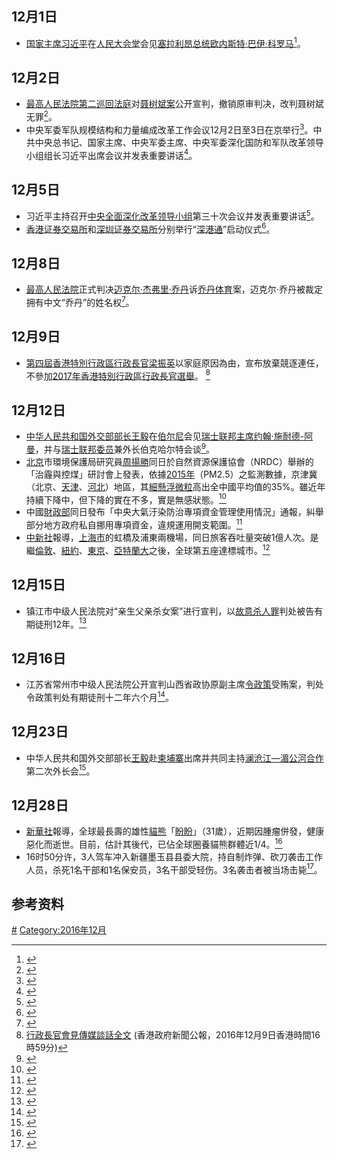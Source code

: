 <noinclude>{{MonthInNewsChina|2016|12}}</noinclude>

==  12月1日 ==
*[[中华人民共和国主席|国家主席]][[习近平|习近平]]在[[人民大会堂|人民大会堂]]会见[[塞拉利昂总统|塞拉利昂总统]][[欧内斯特·巴伊·科罗马|欧内斯特·巴伊·科罗马]]<ref>{{Cite web|url=http://news.qq.com/a/20161201/038159.htm|title=习近平同塞拉利昂总统科罗马举行会谈_新闻_腾讯网|accessdate=2016-12-02|work=news.qq.com|archive-date=2016-12-02|archive-url=https://web.archive.org/web/20161202105209/http://news.qq.com/a/20161201/038159.htm|dead-url=no}}</ref>。

== 12月2日 ==
* [[中华人民共和国最高人民法院第二巡回法庭|最高人民法院第二巡回法庭]]对[[聂树斌案|聂树斌案]]公开宣判，撤销原审判决，改判聂树斌无罪<ref>{{Cite web|url=http://news.xinhuanet.com/legal/2016-12/02/c_1120038782.htm|title=最高人民法院再审改判聂树斌无罪-新华网|accessdate=2016-12-02|work=news.xinhuanet.com|archive-date=2016-12-02|archive-url=https://web.archive.org/web/20161202165343/http://news.xinhuanet.com/legal/2016-12/02/c_1120038782.htm|dead-url=no}}</ref>。
* 中央军委军队规模结构和力量编成改革工作会议12月2日至3日在京举行<ref>{{Cite web|title=习近平：扎实推进军队规模结构和力量编成改革-新华网|url=http://www.xinhuanet.com//politics/2016-12/03/c_1120046523.htm|accessdate=2021-04-01|work=www.xinhuanet.com|archive-date=2021-05-24|archive-url=https://web.archive.org/web/20210524190119/http://www.xinhuanet.com//politics/2016-12/03/c_1120046523.htm}}</ref>。中共中央总书记、国家主席、中央军委主席、中央军委深化国防和军队改革领导小组组长习近平出席会议并发表重要讲话<ref>{{Cite web|title=习近平出席中央军委军队规模结构和力量编成改革工作会议并发表重要讲话_图片频道_新华网|url=http://www.xinhuanet.com/politics/2016-12/03/c_1120046555.htm|accessdate=2021-04-01|work=www.xinhuanet.com}}</ref>。

==12月5日==
* 习近平主持召开[[中央全面深化改革领导小组|中央全面深化改革领导小组]]第三十次会议并发表重要讲话<ref>{{Cite web|title=习近平主持召开中央全面深化改革领导小组第三十次会议_滚动新闻_中国政府网|url=http://www.gov.cn/xinwen/2016-12/05/content_5143552.htm|accessdate=2021-04-01|work=www.gov.cn|archive-date=2019-05-29|archive-url=https://web.archive.org/web/20190529111838/http://www.gov.cn/xinwen/2016-12/05/content_5143552.htm}}</ref>。
*[[香港证券交易所|香港证券交易所]]和[[深圳证券交易所|深圳证券交易所]]分别举行“[[深港通|深港通]]”启动仪式<ref>{{Cite web|url=http://finance.sina.com.cn/roll/2016-12-05/doc-ifxyicnf1586653.shtml|title=刘士余：深港通开通是两地市场协同发展的历史性时刻|accessdate=2016-12-05|work=凤凰网|archive-date=2016-12-20|archive-url=https://web.archive.org/web/20161220104128/http://finance.sina.com.cn/roll/2016-12-05/doc-ifxyicnf1586653.shtml|dead-url=no}}</ref>。

==12月8日==
*[[中华人民共和国最高人民法院|最高人民法院]]正式判决[[迈克尔·杰弗里·乔丹|迈克尔·杰弗里·乔丹]]诉[[乔丹体育|乔丹体育]]案，迈克尔·乔丹被裁定拥有中文“乔丹”的姓名权<ref>{{Cite web|url=http://finance.ifeng.com/a/20161208/15064004_0.shtml|title=“乔丹”商标权纠纷案宣判 乔丹：看到判决很高兴|accessdate=2016-12-08|work=凤凰网|archive-date=2016-12-20|archive-url=https://web.archive.org/web/20161220093531/http://finance.ifeng.com/a/20161208/15064004_0.shtml|dead-url=no}}</ref>。

==12月9日==
*[[香港特別行政區第四屆政府|第四屆]][[香港特別行政區行政長官|香港特別行政區行政長官]][[梁振英|梁振英]]以家庭原因為由，宣布放棄競逐連任，不參加[[2017年香港特別行政區行政長官選舉|2017年香港特別行政區行政長官選舉]]。 <ref>[http://www.info.gov.hk/gia/general/201612/09/P2016120900795.htm 行政長官會見傳媒談話全文] {{Wayback|url=http://www.info.gov.hk/gia/general/201612/09/P2016120900795.htm |date=20161220081233 }} (香港政府新聞公報，2016年12月9日香港時間16時59分)</ref>

==12月12日==
*[[中华人民共和国外交部部长|中华人民共和国外交部部长]][[王毅|王毅]]在[[伯尔尼|伯尔尼]]会见[[瑞士联邦主席|瑞士联邦主席]][[约翰·施耐德-阿曼|约翰·施耐德-阿曼]]，并与[[瑞士聯邦委員會|瑞士联邦委员]]兼外长伯克哈尔特会谈<ref>{{Cite web|title=王毅对瑞士进行正式访问|url=http://www.xinhuanet.com/world/2016-12/13/c_129401272.htm|accessdate=2020-09-14|work=新华网|archive-date=2021-07-29|archive-url=https://web.archive.org/web/20210729075159/http://www.xinhuanet.com/world/2016-12/13/c_129401272.htm}}</ref>。
*[[北京|北京]]市環境保護局研究員[[周揚勝|周揚勝]]同日於自然資源保護協會（NRDC）舉辦的「治霾與控煤」研討會上發表，依據[[2015年|2015年]]（PM2.5）之監測數據，京津冀（北京、[[天津|天津]]、[[河北|河北]]）地區，其[[細懸浮微粒|細懸浮微粒]]高出全中國平均值的35%。雖近年持續下降中，但下降的實在不多，實是無感狀態。<ref>{{cite news|title=陸專家:京津冀空汙 是全中國大陸3至5倍|url=http://www.cna.com.tw/news/acn/201612130050-1.aspx|publisher=中央通訊社|date=2016-12-12|author=尹俊傑|accessdate=2016-12-13|archive-date=2016-12-14|archive-url=https://web.archive.org/web/20161214180903/http://www2.cna.com.tw/news/acn/201612130050-1.aspx|dead-url=no}}</ref>
*中國[[財政部|財政部]]同日發布「中央大氣汙染防治專項資金管理使用情況」通報，糾舉部分地方政府私自挪用專項資金，違規運用開支範圍。<ref>{{cite news|title=治霾經費竟用來維修大廈 安徽挪用十億|url=http://www.cna.com.tw/news/acn/201612130112-1.aspx|publisher=中央通訊社|date=2016-12-12|author=臺北採訪組|accessdate=2016-12-13|archive-date=2016-12-14|archive-url=https://web.archive.org/web/20161214181309/http://www.cna.com.tw/news/acn/201612130112-1.aspx|dead-url=no}}</ref>
*[[中新社|中新社]]報導，[[上海市|上海市]]的虹橋及浦東兩機場，同日旅客吞吐量突破1億人次。是繼[[倫敦|倫敦]]、[[紐約|紐約]]、[[東京|東京]]、[[亞特蘭大|亞特蘭大]]之後，全球第五座達標城市。<ref>{{cite news|title=上海虹橋浦東機場旅客總量 突破1億人|url=http://www.cna.com.tw/news/acn/201612120392-1.aspx|publisher=中央通訊社|date=2016-12-12|author=臺北採訪組|accessdate=2016-12-12|archive-date=2016-12-13|archive-url=https://web.archive.org/web/20161213134555/http://www2.cna.com.tw/news/acn/201612120392-1.aspx|dead-url=no}}</ref>

==12月15日==
*镇江市中级人民法院对“亲生父亲杀女案”进行宣判，以[[故意杀人罪|故意杀人罪]]判处被告有期徒刑12年。<ref>{{cite news|url=https://news.china.com/socialgd/10000169/20161217/30087821.html|title=江苏一男子杀死19岁长期卧病女儿 被判12年|date=2016-12-17|accessdate=2020-06-06|publisher=中华网|archive-date=2020-06-06|archive-url=https://web.archive.org/web/20200606163152/https://news.china.com/socialgd/10000169/20161217/30087821.html|dead-url=no}}</ref>

==12月16日==
*江苏省常州市中级人民法院公开宣判山西省政协原副主席[[令政策|令政策]]受贿案，判处令政策判处有期徒刑十二年六个月<ref>{{cite news |title =令政策受贿1607万 获刑12年6个月(图/简历) |url =http://news.ifeng.com/a/20161216/50429167_0.shtml?_zbs_baidu_bk |accessdate =2016-12-16 |newspaper =凤凰网 |archive-date =2016-12-20 |archive-url =https://web.archive.org/web/20161220234343/http://news.ifeng.com/a/20161216/50429167_0.shtml?_zbs_baidu_bk |dead-url =no }}</ref>。

==12月23日 ==
*中华人民共和国外交部部长[[王毅|王毅]]赴[[柬埔寨|柬埔寨]]出席并共同主持[[澜沧江－湄公河合作|澜沧江—湄公河合作]]第二次外长会<ref>{{Cite web|title=王毅将赴柬埔寨出席并共同主持澜沧江－湄公河合作第二次外长会|url=http://www.gov.cn/xinwen/2016-12/16/content_5149062.htm|accessdate=2020-09-14|work=中国政府网|archive-date=2021-07-29|archive-url=https://web.archive.org/web/20210729092535/http://www.gov.cn/xinwen/2016-12/16/content_5149062.htm}}</ref>。
==12月28日==
*[[新華社|新華社]]報導，全球最長壽的雄性[[貓熊|貓熊]]「[[盼盼_(大熊貓)|盼盼]]」（31歲），近期因腫瘤併發，健康惡化而逝世。目前，估計其後代，已佔全球圈養貓熊群體近1/4。<ref>{{cite news|title=最老貓熊盼盼離世 1/4圈養貓熊是後代|url=http://www.cna.com.tw/news/acn/201612280401-1.aspx|publisher=中央通訊社|date=2016-12-28|author=|accessdate=2016-12-29|archive-date=2016-12-29|archive-url=https://web.archive.org/web/20161229042657/http://www.cna.com.tw/news/acn/201612280401-1.aspx|dead-url=no}}</ref>
*16时50分许，3人驾车冲入新疆墨玉县县委大院，持自制炸弹、砍刀袭击工作人员，杀死1名干部和1名保安员，3名干部受轻伤。3名袭击者被当场击毙<ref>{{Cite web |url=http://news.sohu.com/20161229/n477260138.shtml?winzoom=1 |title=新疆墨玉县县委大院遭暴徒袭击 致2死3伤 |accessdate=2017-01-02 |archive-date=2017-01-03 |archive-url=https://web.archive.org/web/20170103003215/http://news.sohu.com/20161229/n477260138.shtml?winzoom=1 |dead-url=no }}</ref>。

== 参考资料 ==
{{reflist|3}}

{{Portal:中國大陸新聞動態/Footer}}
<noinclude>
[[Category:2016年中国|#]]
[[Category:2016年12月|Category:2016年12月]]
</noinclude>